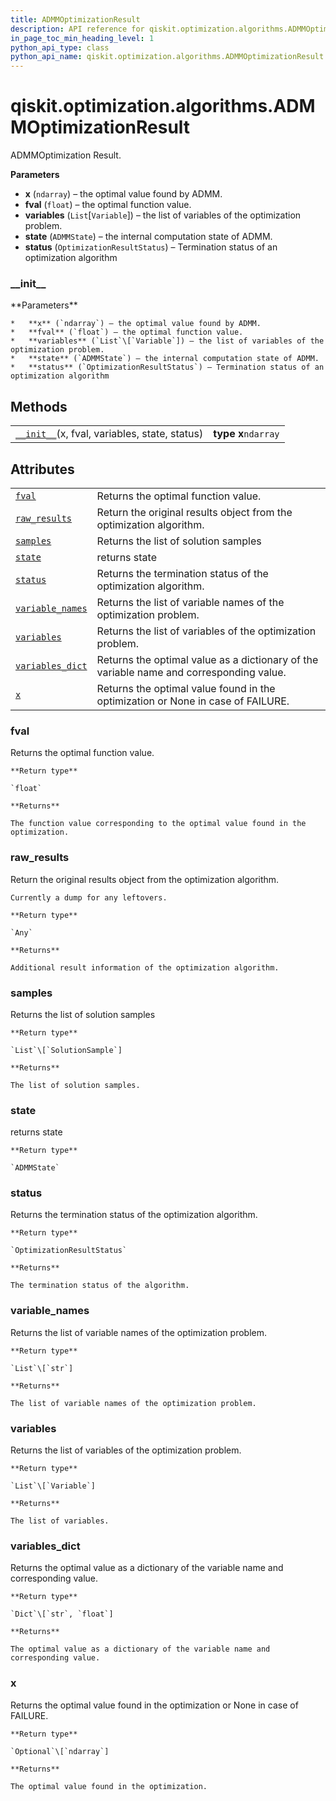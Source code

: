 ```yaml
---
title: ADMMOptimizationResult
description: API reference for qiskit.optimization.algorithms.ADMMOptimizationResult
in_page_toc_min_heading_level: 1
python_api_type: class
python_api_name: qiskit.optimization.algorithms.ADMMOptimizationResult
---
```


# qiskit.optimization.algorithms.ADMMOptimizationResult

<Class id="qiskit.optimization.algorithms.ADMMOptimizationResult" github="https://github.com/qiskit-community/qiskit-aqua/tree/stable/0.9/qiskit/optimization/algorithms/admm_optimizer.py" signature="ADMMOptimizationResult(x, fval, variables, state, status)">
  ADMMOptimization Result.

  **Parameters**

  *   **x** (`ndarray`) – the optimal value found by ADMM.
  *   **fval** (`float`) – the optimal function value.
  *   **variables** (`List`\[`Variable`]) – the list of variables of the optimization problem.
  *   **state** (`ADMMState`) – the internal computation state of ADMM.
  *   **status** (`OptimizationResultStatus`) – Termination status of an optimization algorithm

  ### \_\_init\_\_

  <Function id="qiskit.optimization.algorithms.ADMMOptimizationResult.__init__" name="__init__" signature="__init__(x, fval, variables, state, status)">
    **Parameters**

    *   **x** (`ndarray`) – the optimal value found by ADMM.
    *   **fval** (`float`) – the optimal function value.
    *   **variables** (`List`\[`Variable`]) – the list of variables of the optimization problem.
    *   **state** (`ADMMState`) – the internal computation state of ADMM.
    *   **status** (`OptimizationResultStatus`) – Termination status of an optimization algorithm
  </Function>

  ## Methods

  |                                                                                                                                                                                   |                     |
  | --------------------------------------------------------------------------------------------------------------------------------------------------------------------------------- | ------------------- |
  | [`__init__`](#qiskit.optimization.algorithms.ADMMOptimizationResult.__init__ "qiskit.optimization.algorithms.ADMMOptimizationResult.__init__")(x, fval, variables, state, status) | **type x**`ndarray` |

  ## Attributes

  |                                                                                                                                                                  |                                                                                         |
  | ---------------------------------------------------------------------------------------------------------------------------------------------------------------- | --------------------------------------------------------------------------------------- |
  | [`fval`](#qiskit.optimization.algorithms.ADMMOptimizationResult.fval "qiskit.optimization.algorithms.ADMMOptimizationResult.fval")                               | Returns the optimal function value.                                                     |
  | [`raw_results`](#qiskit.optimization.algorithms.ADMMOptimizationResult.raw_results "qiskit.optimization.algorithms.ADMMOptimizationResult.raw_results")          | Return the original results object from the optimization algorithm.                     |
  | [`samples`](#qiskit.optimization.algorithms.ADMMOptimizationResult.samples "qiskit.optimization.algorithms.ADMMOptimizationResult.samples")                      | Returns the list of solution samples                                                    |
  | [`state`](#qiskit.optimization.algorithms.ADMMOptimizationResult.state "qiskit.optimization.algorithms.ADMMOptimizationResult.state")                            | returns state                                                                           |
  | [`status`](#qiskit.optimization.algorithms.ADMMOptimizationResult.status "qiskit.optimization.algorithms.ADMMOptimizationResult.status")                         | Returns the termination status of the optimization algorithm.                           |
  | [`variable_names`](#qiskit.optimization.algorithms.ADMMOptimizationResult.variable_names "qiskit.optimization.algorithms.ADMMOptimizationResult.variable_names") | Returns the list of variable names of the optimization problem.                         |
  | [`variables`](#qiskit.optimization.algorithms.ADMMOptimizationResult.variables "qiskit.optimization.algorithms.ADMMOptimizationResult.variables")                | Returns the list of variables of the optimization problem.                              |
  | [`variables_dict`](#qiskit.optimization.algorithms.ADMMOptimizationResult.variables_dict "qiskit.optimization.algorithms.ADMMOptimizationResult.variables_dict") | Returns the optimal value as a dictionary of the variable name and corresponding value. |
  | [`x`](#qiskit.optimization.algorithms.ADMMOptimizationResult.x "qiskit.optimization.algorithms.ADMMOptimizationResult.x")                                        | Returns the optimal value found in the optimization or None in case of FAILURE.         |

  ### fval

  <Function id="qiskit.optimization.algorithms.ADMMOptimizationResult.fval" name="fval" signature="property fval">
    Returns the optimal function value.

    **Return type**

    `float`

    **Returns**

    The function value corresponding to the optimal value found in the optimization.
  </Function>

  ### raw\_results

  <Function id="qiskit.optimization.algorithms.ADMMOptimizationResult.raw_results" name="raw_results" signature="property raw_results">
    Return the original results object from the optimization algorithm.

    Currently a dump for any leftovers.

    **Return type**

    `Any`

    **Returns**

    Additional result information of the optimization algorithm.
  </Function>

  ### samples

  <Function id="qiskit.optimization.algorithms.ADMMOptimizationResult.samples" name="samples" signature="property samples">
    Returns the list of solution samples

    **Return type**

    `List`\[`SolutionSample`]

    **Returns**

    The list of solution samples.
  </Function>

  ### state

  <Function id="qiskit.optimization.algorithms.ADMMOptimizationResult.state" name="state" signature="property state">
    returns state

    **Return type**

    `ADMMState`
  </Function>

  ### status

  <Function id="qiskit.optimization.algorithms.ADMMOptimizationResult.status" name="status" signature="property status">
    Returns the termination status of the optimization algorithm.

    **Return type**

    `OptimizationResultStatus`

    **Returns**

    The termination status of the algorithm.
  </Function>

  ### variable\_names

  <Function id="qiskit.optimization.algorithms.ADMMOptimizationResult.variable_names" name="variable_names" signature="property variable_names">
    Returns the list of variable names of the optimization problem.

    **Return type**

    `List`\[`str`]

    **Returns**

    The list of variable names of the optimization problem.
  </Function>

  ### variables

  <Function id="qiskit.optimization.algorithms.ADMMOptimizationResult.variables" name="variables" signature="property variables">
    Returns the list of variables of the optimization problem.

    **Return type**

    `List`\[`Variable`]

    **Returns**

    The list of variables.
  </Function>

  ### variables\_dict

  <Function id="qiskit.optimization.algorithms.ADMMOptimizationResult.variables_dict" name="variables_dict" signature="property variables_dict">
    Returns the optimal value as a dictionary of the variable name and corresponding value.

    **Return type**

    `Dict`\[`str`, `float`]

    **Returns**

    The optimal value as a dictionary of the variable name and corresponding value.
  </Function>

  ### x

  <Function id="qiskit.optimization.algorithms.ADMMOptimizationResult.x" name="x" signature="property x">
    Returns the optimal value found in the optimization or None in case of FAILURE.

    **Return type**

    `Optional`\[`ndarray`]

    **Returns**

    The optimal value found in the optimization.
  </Function>
</Class>

